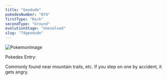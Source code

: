 ```yaml
---
title: "Geodude"
pokedexNumber: "074"
firstType: "Rock"
secondType: "Ground"
evolutionStage: "Unevolved"
slug: "74geodude"
---
```


![PokemonImage](https://archives.bulbagarden.net/media/upload/thumb/9/97/0074Geodude.png/140px-0074Geodude.png)

Pokedex Entry:

Commonly found near mountain trails, etc. If you step on one by accident, it gets angry.
